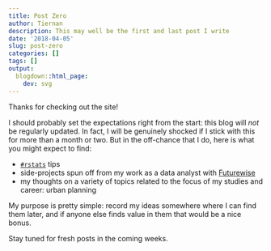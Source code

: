 ```yaml
---
title: Post Zero
author: Tiernan
description: This may well be the first and last post I write
date: '2018-04-05'
slug: post-zero
categories: []
tags: []
output:
  blogdown::html_page:
    dev: svg 
--- 
```


Thanks for checking out the site!

I should probably set the expectations right from the start: this blog will *not* be regularly updated. In fact, I will be genuinely shocked if I stick with this for more than a month or two. But in the off-chance that I do, here is what you might expect to find:

  * [`#rstats`](https://twitter.com/search?q=%23rstats&src=typd&lang=en) tips
  * side-projects spun off from my work as a data analyst with [Futurewise](www.futurewise.org)
  * my thoughts on a variety of topics related to the focus of my studies and career: urban planning
  
My purpose is pretty simple: record my ideas somewhere where I can find them later, and if anyone else finds value in them that would be a nice bonus.

Stay tuned for fresh posts in the coming weeks. 
